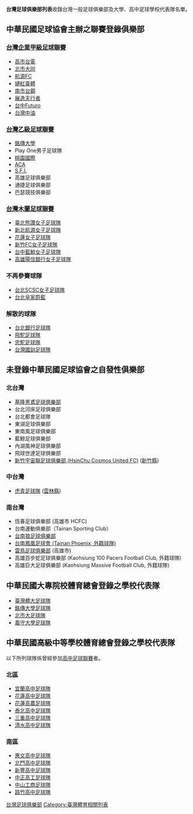 '''台灣足球俱樂部列表'''收錄台灣一般足球俱樂部及大學、高中足球學校代表隊名單。

==中華民國足球協會主辦之聯賽登錄俱樂部==
===[[台灣企業甲級足球聯賽|台灣企業甲級足球聯賽]]===
*[[台電足球隊|高市台電]]
*[[大同足球隊|北市大同]]
*[[航源足球隊|航源FC]]
*[[國立台灣體育運動大學足球隊|璉紅臺體]]
*[[台南市足球隊|南市台鋼]]
*[[展逸天行者足球隊|展逸天行者]]
*[[台中Futuro|台中Futuro]]
*[[台灣中油足球隊|台灣中油]]

===[[台灣乙級足球聯賽|台灣乙級足球聯賽]]===
*[[銘傳大學足球隊|銘傳大學]]
*Play One男子足球隊
*[[桃園國際男子足球隊|桃園國際]]
*[[陳信安足球學校|ACA]]
*[[週六足球國際|S.F.I.]]
*高雄足球俱樂部
*通捷足球俱樂部
*巴瑟競技俱樂部

===[[台灣木蘭足球聯賽|台灣木蘭足球聯賽]]===
*[[臺北熊讚女子足球隊|臺北熊讚女子足球隊]]
*[[新北航源女子足球隊|新北航源女子足球隊]]
*[[花蓮女子足球隊|花蓮女子足球隊]]
*[[新竹FC女子足球隊|新竹FC女子足球隊]]
*[[台中藍鯨女子足球隊|台中藍鯨女子足球隊]]
*[[高雄陽信銀行女子足球隊|高雄陽信銀行女子足球隊]]

===不再參賽球隊===
*[[台北SCSC女子足球隊|台北SCSC女子足球隊]]
*[[台北皇家蔚藍|台北皇家蔚藍]]

===解散的球隊===
*[[台北銀行足球隊|台北銀行足球隊]]
*[[飛駝足球隊|飛駝足球隊]]
*[[忠駝足球隊|忠駝足球隊]]
*[[台灣國訓足球隊|台灣國訓足球隊]]

==未登錄中華民國足球協會之自發性俱樂部==

===北台灣===
* [[基隆黑鳶足球俱樂部|基隆黑鳶足球俱樂部]]
* 台北河床足球俱樂部
* 台北都會足球隊
* 東湖足球俱樂部
* 東南風足球俱樂部
* 藍鯨足球俱樂部
* 內湖風神足球俱樂部
* 飛球世達足球俱樂部
* [http://www.cosmosutd.com.tw/ 新竹宇宙聯足球俱樂部 (HsinChu Cosmos United FC) ] {{Wayback|url=http://www.cosmosutd.com.tw/ |date=20190517063331 }} ([[新竹縣|新竹縣]])

===中台灣===
*[https://web.archive.org/web/20080414201023/http://www.tgsoccer.idv.tw/home.htm 虎青足球隊] ([[雲林縣|雲林縣]])

===南台灣===
*恆春足球俱樂部 (高雄市 HCFC)
*台南運動俱樂部（Tainan Sporting Club）
*[https://web.archive.org/web/20120629070808/http://www.footballclub.tw/?p=788 台南狼足球俱樂部]
*[http://www.tainan.embrahost.com/index.html 台南鳳凰足球會 (Tainan Phoenix, 外籍球隊)]{{dead link|date=2017年12月 |bot=InternetArchiveBot |fix-attempted=yes }} 
*[[雷鳥足球俱樂部|雷鳥足球俱樂部]] (高雄市) 
*高雄百步蛇足球俱樂部 (Kaohsiung 100 Pacers Football Club, 外籍球隊) 
*高雄巨大足球俱樂部 (Kaohsiung Massive Football Club, 外籍球隊)

==中華民國大專院校體育總會登錄之學校代表隊==
*[[臺灣體大足球隊|臺灣體大足球隊]]
*[[銘傳大學足球隊|銘傳大學足球隊]]
*[[台北體院#足球隊|北市大足球隊]]
*[[義守大學足球隊|義守大學足球隊]]

==中華民國高級中等學校體育總會登錄之學校代表隊==
以下所列球隊係曾經參加[[高中足球聯賽|高中足球聯賽]]者。
===北區===
*[[宜蘭高中#足球隊|宜蘭高中足球隊]]
*[[花蓮高中#足球隊|花蓮高中足球隊]]
*[[花蓮高農#足球隊|花蓮高農足球隊]]
*[[泰北高中#足球隊|泰北高中足球隊]]
*[[國立三重高級中學#足球隊|三重高中足球隊]]
*[[清水高中#足球隊|清水高中足球隊]]

===南區===
*[[惠文高中#足球隊|惠文高中足球隊]]
*[[北門高中#足球隊|北門高中足球隊]]
*[[新豐高中#足球隊|新豐高中足球隊]]
*[[中正高工#足球隊|中正高工足球隊]]
*[[中山工商#足球隊|中山工商足球隊]]
*[[路竹高中#足球隊|路竹高中足球隊]]

{{台灣足球}}
{{足球俱樂部列表}}
[[Category:台灣足球俱樂部|]]
[[Category:臺灣體育相關列表|Category:臺灣體育相關列表]]
